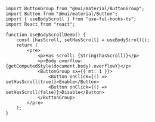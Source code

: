 
<UseBodyScrollDemo />

```tsx
import ButtonGroup from "@mui/material/ButtonGroup";
import Button from "@mui/material/Button";
import { useBodyScroll } from "use-ful-hooks-ts";
import React from "react";

function UseBodyScrollDemo() {
	const [hasScroll, setHasScroll] = useBodyScroll();
	return (
		<pre>
			<p>Has scroll: {String(hasScroll)}</p>
			<p>Body overflow: {getComputedStyle(document.body).overflowY}</p>
			<ButtonGroup sx={{ mt: 1 }}>
				<Button onClick={() => setHasScroll(true)}>Enable</Button>
				<Button onClick={() => setHasScroll(false)}>Disable</Button>
			</ButtonGroup>
		</pre>
	);
}
```
